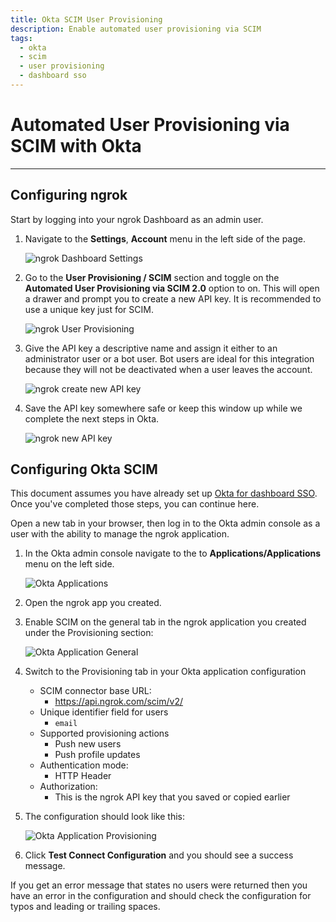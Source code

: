 ```yaml
---
title: Okta SCIM User Provisioning
description: Enable automated user provisioning via SCIM
tags:
  - okta
  - scim
  - user provisioning
  - dashboard sso
---
```


# Automated User Provisioning via SCIM with Okta

---

## Configuring ngrok

Start by logging into your ngrok Dashboard as an admin user.

1. Navigate to the **Settings**, **Account** menu in the left side of the page.

   ![ngrok Dashboard Settings](img/okta-scim-account-settings.png)

1. Go to the **User Provisioning / SCIM** section and toggle on the **Automated User Provisioning via SCIM 2.0** option to on. This will open a drawer and prompt you to create a new API key. It is recommended to use a unique key just for SCIM.

   ![ngrok User Provisioning](img/okta-scim-provisioning.png)

1. Give the API key a descriptive name and assign it either to an administrator user or a bot user. Bot users are ideal for this integration because they will not be deactivated when a user leaves the account.

   ![ngrok create new API key](img/okta-scim-add-api-key.png)

1. Save the API key somewhere safe or keep this window up while we complete the next steps in Okta.

   ![ngrok new API key](img/okta-scim-new-api-key.png)

## Configuring Okta SCIM

This document assumes you have already set up [Okta for dashboard SSO](https://ngrok.com/docs/guides/dashboard-sso-okta-setup). Once you've completed those steps, you can continue here.

Open a new tab in your browser, then log in to the Okta admin console as a user with the ability to manage the ngrok application.

1. In the Okta admin console navigate to the to **Applications/Applications** menu on the left side.

   ![Okta Applications](img/okta-scim-okta-app.png)

1. Open the ngrok app you created.

1. Enable SCIM on the general tab in the ngrok application you created under the Provisioning section:

   ![Okta Application General](img/okta-scim-okta-general-settings.png)

1. Switch to the Provisioning tab in your Okta application configuration
   - SCIM connector base URL:
     - https://api.ngrok.com/scim/v2/
   - Unique identifier field for users
     - `email`
   - Supported provisioning actions
     - Push new users
     - Push profile updates
   - Authentication mode:
     - HTTP Header
   - Authorization:
     - This is the ngrok API key that you saved or copied earlier
1. The configuration should look like this:

   ![Okta Application Provisioning](img/okta-scim-okta-app-provisioning.png)

1. Click **Test Connect Configuration** and you should see a success message.

If you get an error message that states no users were returned then you have an error in the configuration and should check the configuration for typos and leading or trailing spaces.
